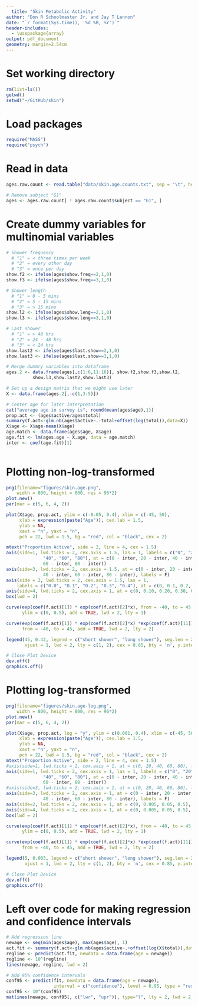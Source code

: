 ```yaml
---
  title: "Skin Metabolic Activity"
author: "Don R Schoolmaster Jr. and Jay T Lennon"
date: "`r format(Sys.time(), '%d %B, %Y')`"
header-includes:
  - \usepackage{array}
output: pdf_document
geometry: margin=2.54cm
---
```


# Set working directory
```r
rm(list=ls())
getwd()
setwd("~/GitHub/skin")
```

# Load packages
```r
require("MASS")
require("psych")
```

# Read in data 
```r
ages.raw.count <- read.table("data/skin.age.counts.txt", sep = "\t", header = T)

# Remove subject "G1"
ages <- ages.raw.count[ ! ages.raw.count$subject == "G1", ]
```

# Create dummy variables for multinomial variables
```r
# Shower frequency
  # "1" = < three times per week
  # "2" = every other day
  # "3" = once per day
show.f2 <- ifelse(ages$show.freq==2,1,0)
show.f3 <- ifelse(ages$show.freq==3,1,0)

# Shower length
  # "1" = 0 - 5 mins
  # "2" = 5 - 15 mins
  # "3" = > 15 mins
show.l2 <- ifelse(ages$show.leng==2,1,0)
show.l3 <- ifelse(ages$show.leng==3,1,0)

# Last shower
  # "1" = > 48 hrs
  # "2" = 24 - 48 hrs
  # "3" = < 24 hrs
show.last2 <- ifelse(ages$last.show==2,1,0)
show.last3 <- ifelse(ages$last.show==3,1,0)

# Merge dummry variables into dataframe
ages.2 <- data.frame(ages[,c(1:6,11:16)], show.f2,show.f3,show.l2, 
          show.l3,show.last2,show.last3)

# Set up a design matrix that we might use later
X <- data.frame(ages.2[,-c(1,3:5)])

# Center age for later interpretation
cat("average age in survey is", round(mean(ages$age),1))
prop.act <- (ages$active/ages$total)
summary(f.act<-glm.nb(ages$active~.-total+offset(log(total)),data=X))
X$age <- X$age-mean(X$age)
age.match <- data.frame(ages$age, X$age)
age.fit <- lm(ages.age ~ X.age, data = age.match)
inter <- coef(age.fit)[1]
  
```

# Plotting non-log-transformed
```r
png(filename="figures/skin.age.png",
    width = 800, height = 800, res = 96*2)
plot.new()
par(mar = c(5, 6, 4, 2))

plot(X$age, prop.act, ylim = c(-0.05, 0.4), xlim = c(-45, 50), 
     xlab = expression(paste("Age")), cex.lab = 1.5,
     ylab = NA,
     xaxt = "n", yaxt = "n",
     pch = 22, lwd = 1.5, bg = "red", col = "black", cex = 2)

mtext("Proportion Active", side = 2, line = 4, cex = 1.5)
axis(side=1, lwd.ticks = 2, cex.axis = 1.5, las = 1, labels = c("0", "20",
              "40", "60", "80"), at = c(0 - inter, 20 - inter, 40 - inter, 
              60 - inter, 80 - inter))
axis(side=3, lwd.ticks = 2, cex.axis = 1.5, at = c(0 - inter, 20 - inter, 
              40 - inter, 60 - inter, 80 - inter), labels = F)
axis(side = 2, lwd.ticks = 2, cex.axis = 1.5, las = 1,
    labels = c("0.0", "0.1", "0.2", "0.3", "0.4"), at = c(0, 0.1, 0.2, 0.3, 0.4))
axis(side=4, lwd.ticks = 2, cex.axis = 1, at = c(0, 0.10, 0.20, 0.30, 0.40), labels = F)
box(lwd = 2)

curve(exp(coef(f.act)[1]) * exp(coef(f.act)[2]*x), from = -40, to = 45, 
      ylim = c(0, 0.5), add = TRUE, lwd = 2, lty = 1)

curve(exp(coef(f.act)[1]) * exp(coef(f.act)[2]*x) *exp(coef(f.act)[11]), 
      from = -40, to = 45, add = TRUE, lwd = 2, lty = 2)

legend(45, 0.42, legend = c("short shower", "long shower"), seg.len = 2.0,
       xjust = 1, lwd = 2, lty = c(1, 2), cex = 0.85, bty = 'n', y.intersp = 1.0)

# Close Plot Device
dev.off()
graphics.off()
```

# Plotting log-transformed
```r
png(filename="figures/skin.age-log.png",
    width = 800, height = 800, res = 96*2)
plot.new()
par(mar = c(5, 6, 4, 2))

plot(X$age, prop.act, log = "y", ylim = c(0.001, 0.4), xlim = c(-45, 50), 
     xlab = expression(paste("Age")), cex.lab = 1.5,
     ylab = NA,
     xaxt = "n", yaxt = "n",
     pch = 22, lwd = 1.5, bg = "red", col = "black", cex = 2)
mtext("Proportion Active", side = 2, line = 4, cex = 1.5)
#axis(side=1, lwd.ticks = 2, cex.axis = 1, at = c(0, 20, 40, 60, 80), las=1) 
axis(side=1, lwd.ticks = 2, cex.axis = 1, las = 1, labels = c("0", "20",
              "40", "60", "80"), at = c(0 - inter, 20 - inter, 40 - inter, 
              60 - inter, 80 - inter))
#axis(side=3, lwd.ticks = 2, cex.axis = 1, at = c(0, 20, 40, 60, 80), labels = F)
axis(side=3, lwd.ticks = 2, cex.axis = 1, at = c(0 - inter, 20 - inter, 
              40 - inter, 60 - inter, 80 - inter), labels = F)
axis(side=2, lwd.ticks = 2, cex.axis = 1, at = c(0, 0.005, 0.05, 0.5), las=1)
axis(side=4, lwd.ticks = 2, cex.axis = 1, at = c(0, 0.005, 0.05, 0.5), labels = F)
box(lwd = 2)

curve(exp(coef(f.act)[1]) * exp(coef(f.act)[2]*x), from = -40, to = 45, 
      ylim = c(0, 0.5), add = TRUE, lwd = 2, lty = 1)

curve(exp(coef(f.act)[1]) * exp(coef(f.act)[2]*x) *exp(coef(f.act)[11]), 
      from = -40, to = 45, add = TRUE, lwd = 2, lty = 2)

legend(5, 0.003, legend = c("short shower", "long shower"), seg.len = 2.0,
       xjust = 1, lwd = 2, lty = c(1, 2), bty = 'n', cex = 0.85, y.intersp = 1.0)

# Close Plot Device
dev.off()
graphics.off()
```

# Left over code for making regression and confidence intervals
```r
# Add regression line
newage <- seq(min(ages$age), max(ages$age), 1)
act.fit <- summary(f.act<-glm.nb(ages$active~.+offset(log(X$total)),data=X[,-2]))
regline <- predict(act.fit, newdata = data.frame(age = newage))
regline <- 10^(regline)
lines(newage, regline, lwd = 2)

# Add 95% confidence intervals
conf95 <- predict(fit, newdata = data.frame(age = newage),
                  interval = c("confidence"), level = 0.95, type = "response")
conf95 <- 10^(conf95)
matlines(newage, conf95[, c("lwr", "upr")], type="l", lty = 2, lwd = 2, col = "black")
```